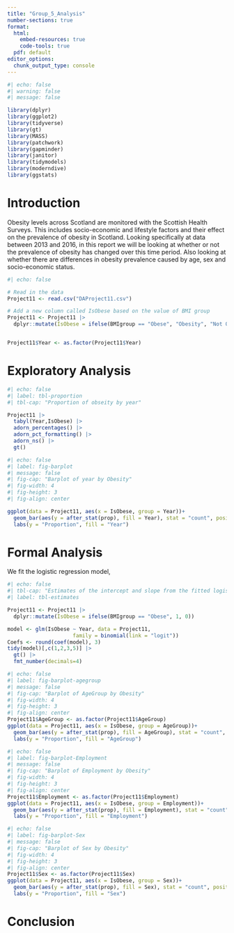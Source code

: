 ```yaml
---
title: "Group_5_Analysis"
number-sections: true
format: 
  html:
    embed-resources: true
    code-tools: true
  pdf: default
editor_options: 
  chunk_output_type: console
---
```


```r
#| echo: false
#| warning: false
#| message: false

library(dplyr)
library(ggplot2)
library(tidyverse)
library(gt)
library(MASS)
library(patchwork)
library(gapminder)
library(janitor)
library(tidymodels)
library(moderndive)
library(ggstats)
```

# Introduction {#sec-intro}

Obesity levels across Scotland are monitored with the Scottish Health Surveys. This includes socio-economic and lifestyle factors and their effect on the prevalence of obesity in Scotland. Looking specifically at data between 2013 and 2016, in this report we will be looking at whether or not the prevalence of obesity has changed over this time period. Also looking at whether there are differences in obesity prevalence caused by age, sex and socio-economic status.

```r
#| echo: false

# Read in the data
Project11 <- read.csv("DAProject11.csv")

# Add a new column called IsObese based on the value of BMI group
Project11 <- Project11 |>
  dplyr::mutate(IsObese = ifelse(BMIgroup == "Obese", "Obesity", "Not Obesity"))


Project11$Year <- as.factor(Project11$Year)
```

# Exploratory Analysis {#sec-exp}

```r
#| echo: false
#| label: tbl-proportion
#| tbl-cap: "Proportion of obseity by year"

Project11 |>
  tabyl(Year,IsObese) |>
  adorn_percentages() |>
  adorn_pct_formatting() |>
  adorn_ns() |>
  gt()
```

```r
#| echo: false
#| label: fig-barplot
#| message: false
#| fig-cap: "Barplot of year by Obesity"
#| fig-width: 4
#| fig-height: 3
#| fig-align: center

ggplot(data = Project11, aes(x = IsObese, group = Year))+
  geom_bar(aes(y = after_stat(prop), fill = Year), stat = "count", position = "dodge") +
  labs(y = "Proportion", fill = "Year")
```


# Formal Analysis {#sec-formal}

We fit the logistic regression model,

```r
#| echo: false
#| tbl-cap: "Estimates of the intercept and slope from the fitted logistic regression model"
#| label: tbl-estimates

Project11 <- Project11 |>
  dplyr::mutate(IsObese = ifelse(BMIgroup == "Obese", 1, 0))

model <- glm(IsObese ~ Year, data = Project11,
                     family = binomial(link = "logit")) 
Coefs <- round(coef(model), 3)
tidy(model)[,c(1,2,3,5)] |>
  gt() |>
  fmt_number(decimals=4)

```

```r
#| echo: false
#| label: fig-barplot-agegroup
#| message: false
#| fig-cap: "Barplot of AgeGroup by Obesity"
#| fig-width: 4
#| fig-height: 3
#| fig-align: center
Project11$AgeGroup <- as.factor(Project11$AgeGroup)
ggplot(data = Project11, aes(x = IsObese, group = AgeGroup))+
  geom_bar(aes(y = after_stat(prop), fill = AgeGroup), stat = "count", position = "dodge") +
  labs(y = "Proportion", fill = "AgeGroup")
```


```r
#| echo: false
#| label: fig-barplot-Employment
#| message: false
#| fig-cap: "Barplot of Employment by Obesity"
#| fig-width: 4
#| fig-height: 3
#| fig-align: center
Project11$Employment <- as.factor(Project11$Employment)
ggplot(data = Project11, aes(x = IsObese, group = Employment))+
  geom_bar(aes(y = after_stat(prop), fill = Employment), stat = "count", position = "dodge") +
  labs(y = "Proportion", fill = "Employment")
```

```r
#| echo: false
#| label: fig-barplot-Sex
#| message: false
#| fig-cap: "Barplot of Sex by Obesity"
#| fig-width: 4
#| fig-height: 3
#| fig-align: center
Project11$Sex <- as.factor(Project11$Sex)
ggplot(data = Project11, aes(x = IsObese, group = Sex))+
  geom_bar(aes(y = after_stat(prop), fill = Sex), stat = "count", position = "dodge") +
  labs(y = "Proportion", fill = "Sex")
```
# Conclusion {#sec-con}

